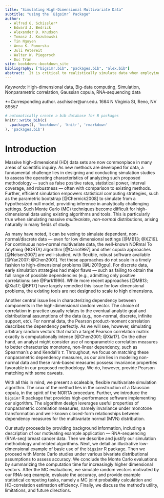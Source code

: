```yaml
--- 
title: "Simulating High-Dimensional Multivariate Data"
subtitle: "using the `Bigsimr` Package"
author:
  - Alfred G. Schissler*
  - Edward J. Bedrick
  - Alexander D. Knudson
  - Tomasz J. Kozubowski
  - Tin Nguyen
  - Anna K. Panorska
  - Juli Petereit
  - Walter W. Piegorsch
  - Duc Tran
site: bookdown::bookdown_site
bibliography: ["bigsimr.bib", "packages.bib", "alex.bib"]
abstract:  It is critical to realistically simulate data when employing Monte Carlo techinques and evaluating statistical methodology. Measurements are often correlated and high dimensional in this era of big data, such as data obtained through high-throughput biomedical experiments. Due to computational complexity and a lack of user-friendly software available to simulate these massive multivariate constructions, researchers resort to simulation designs that posit independence or perform arbitrary data transformations. This article introduces the `bigsimr` R interface to the Julia `Bigsimr` package. This high-level package provides a flexible and scaleable procedure to simulate high-dimensional random vectors with arbitrary marginal distributions with specified Pearson, Spearman, or Kendall correlation matrices. It also contains additional high-performance features, including multi-core algorithms to simulate random vectors, estimate correlation, and compute the nearest correlation matrix. Monte carlo studies quantify the accuracy and scalability of our approach, up to $d=20,000$. Finally, we demonstrate example applications enabled via `bigsimr` by applying these methods to a motivating dataset --- RNA-sequencing data obtained from breast cancer tumor samples with sample size $n=878$ patients and dimension $d=1000$.
---
```


*Keywords:* High-dimensional data, Big-data computing, Simulation, Nonparametric correlation, Gaussian copula, RNA-sequencing data

*=Corresponding author. aschissler@unr.edu. 1664 N Virginia St, Reno, NV 89557

```r
# automatically create a bib database for R packages
knitr::write_bib(c(
  .packages(), 'bookdown', 'knitr', 'rmarkdown'
), 'packages.bib')
```


# Introduction


Massive high-dimensional (HD) data sets are now commonplace in many areas of scientific inquiry. As new methods are developed for data, a fundamental challenge lies in designing and conducting simulation studies to assess the operating characteristics of analyzing such proposed methodology --- such as false positive rates, statistical power, interval coverage, and robustness --- often with comparison to existing methods. Further, efficient simulation empowers statistical computing strategies, such as the parametric bootstrap [@Chernick2008] to simulate from a hypothesized null model, providing inference in analytically challenging settings. Such Monte Carlo (MC) techniques become difficult for high-dimensional data using existing algorithms and tools. This is particularly true when simulating massive *multivariate*, *non-normal* distributions, arising naturally in many fields of study.


As many have noted, it can be vexing to simulate dependent, non-normal/discrete data ---  even for low dimensional settings [@MB13; @XZ19]. For continuous non--normal multivariate data, the well-known NORmal To Anything (NORTA) algorithm [@Cario1997] and other copula approaches [@Nelsen2007] are well-studied, with flexible, robust software available [@Yan2007; @Chen2001]. Yet these approaches do not scale in a timely fashion to high-dimensional problems [@Li2019gpu]. For discrete data, early simulation strategies had major flaws --- such as failing to obtain the full range of possible dependencies (e.g., admitting only positive correlations: see @Park1996). While more recent approaches [@MB13; @Xia17; @BF17] have largely remedied this issue for low-dimensional problems, the existing tools are not designed to scale to high dimensions.


<!-- 
Here we propose a scheme that ignores the analytic goal --- and, instead, aims to match the empirically-derived estimated correlation data and marginal characteristics.
-->


Another central issue lies in characterizing dependency between components in the high-dimensional random vector. The choice of correlation in practice usually relates to the eventual analytic goal and distributional assumptions of the data (e.g., non-normal, discrete, infinite support, etc). For normal data, the Pearson product-moment correlation describes the dependency perfectly. As we will see, however, simulating arbitrary random vectors that match a target Pearson correlation matrix exactly is computationally intense [@Chen2001; @Xia17]. On the other hand, an analyst might consider use of nonparametric correlation measures to better characterize monotone, non-linear dependency, such as Spearman's $\rho$ and Kendall's $\tau$. Throughout, we focus on matching these nonparametric dependency measures, as our aim lies in modeling non-normal data and these rank-based measures possess invariance properties favorable in our proposed methodology.
We do, however, provide Pearson matching with some caveats.


With all this in mind, we present a scaleable, flexible multivariate simulation algorithm. The crux of the method lies in the construction of a Gaussian copula, in the spirit of the NORTA procedure. Further, we introduce the `bigsimr` R package that provides high-performance software implementing our algorithm. The algorithm design leverages useful properties of nonparametric correlation measures, namely invariance under monotone transformation and well-known closed-form relationships between dependency measures for the multivariate normal (MVN) distribution. 


Our study proceeds by providing background information, including a description of our motivating example application --- RNA-sequencing (RNA-seq) breast cancer data. Then we describe and justify our simulation methodology and related algorithms. Next, we detail an illustrative low-dimensional example of basic use of the `bigsimr` R package. Then we proceed with Monte Carlo studies under various bivariate distributional assumptions to assess accuracy. We conclude the Monte Carlo evaluations by summarizing the computation time for increasingly higher dimensional vectors. After the MC evaluations, we simulate random vectors motivated by our RNA-seq example, evaluate the accuracy, and provide example statistical computing tasks, namely a MC joint probability calculation and HD-correlation estimation efficiency. Finally, we discuss the method's utility, limitations, and future directions.
